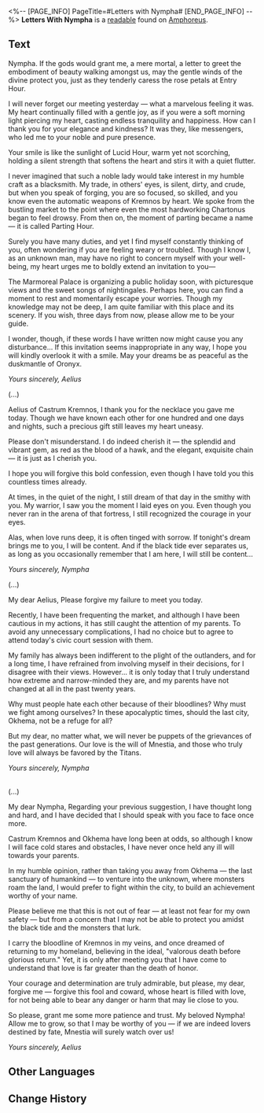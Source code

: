 <%-- [PAGE_INFO]
PageTitle=#Letters with Nympha#
[END_PAGE_INFO] --%>
{{Readable Infobox
|id           = 478
|partIds      = 190791
|title        = Letters With Nympha
|image        = Item Letters with Nympha.png
|world        = Amphoreus
|parts        = 1
|author       = <!--to be added-->
|description  = Letters entrusted to you by the young couple. These words capture every moment from their meeting to falling in love.
|part1        = Letters With Nympha
|source1      = {{cx|Source missing}}
|characters   = Mnestia; Oronyx
|factions     = Okhema
}}
'''Letters With Nympha''' is a [[readable]] found on [[Amphoreus]].
<!--
==Location==
{{Map Embed|<map name>|<marker id>}}
-->
==Text==
Nympha. If the gods would grant me, a mere mortal, a letter to greet the embodiment of beauty walking amongst us, may the gentle winds of the divine protect you, just as they tenderly caress the rose petals at Entry Hour.

I will never forget our meeting yesterday &mdash; what a marvelous feeling it was. My heart continually filled with a gentle joy, as if you were a soft morning light piercing my heart, casting endless tranquility and happiness. How can I thank you for your elegance and kindness? It was they, like messengers, who led me to your noble and pure presence.

Your smile is like the sunlight of Lucid Hour, warm yet not scorching, holding a silent strength that softens the heart and stirs it with a quiet flutter.

I never imagined that such a noble lady would take interest in my humble craft as a blacksmith. My trade, in others' eyes, is silent, dirty, and crude, but when you speak of forging, you are so focused, so skilled, and you know even the automatic weapons of Kremnos by heart. We spoke from the bustling market to the point where even the most hardworking Chartonus began to feel drowsy. From then on, the moment of parting became a name &mdash; it is called Parting Hour.

Surely you have many duties, and yet I find myself constantly thinking of you, often wondering if you are feeling weary or troubled. Though I know I, as an unknown man, may have no right to concern myself with your well-being, my heart urges me to boldly extend an invitation to you&mdash;

The Marmoreal Palace is organizing a public holiday soon, with picturesque views and the sweet songs of nightingales. Perhaps here, you can find a moment to rest and momentarily escape your worries. Though my knowledge may not be deep, I am quite familiar with this place and its scenery. If you wish, three days from now, please allow me to be your guide.

I wonder, though, if these words I have written now might cause you any disturbance... If this invitation seems inappropriate in any way, I hope you will kindly overlook it with a smile. May your dreams be as peaceful as the duskmantle of Oronyx.

''Yours sincerely, Aelius''


(...)

Aelius of Castrum Kremnos, I thank you for the necklace you gave me today. Though we have known each other for one hundred and one days and nights, such a precious gift still leaves my heart uneasy.

Please don't misunderstand. I do indeed cherish it &mdash; the splendid and vibrant gem, as red as the blood of a hawk, and the elegant, exquisite chain &mdash; it is just as I cherish you.

I hope you will forgive this bold confession, even though I have told you this countless times already.

At times, in the quiet of the night, I still dream of that day in the smithy with you. My warrior, I saw you the moment I laid eyes on you. Even though you never ran in the arena of that fortress, I still recognized the courage in your eyes.

Alas, when love runs deep, it is often tinged with sorrow. If tonight's dream brings me to you, I will be content. And if the black tide ever separates us, as long as you occasionally remember that I am here, I will still be content...

''Yours sincerely, Nympha''


(...)

My dear Aelius, Please forgive my failure to meet you today.

Recently, I have been frequenting the market, and although I have been cautious in my actions, it has still caught the attention of my parents. To avoid any unnecessary complications, I had no choice but to agree to attend today's civic court session with them.

My family has always been indifferent to the plight of the outlanders, and for a long time, I have refrained from involving myself in their decisions, for I disagree with their views. However... it is only today that I truly understand how extreme and narrow-minded they are, and my parents have not changed at all in the past twenty years.

Why must people hate each other because of their bloodlines? Why must we fight among ourselves? In these apocalyptic times, should the last city, Okhema, not be a refuge for all?

But my dear, no matter what, we will never be puppets of the grievances of the past generations. Our love is the will of Mnestia, and those who truly love will always be favored by the Titans.

''Yours sincerely, Nympha''


<br />(...)

My dear Nympha, Regarding your previous suggestion, I have thought long and hard, and I have decided that I should speak with you face to face once more.

Castrum Kremnos and Okhema have long been at odds, so although I know I will face cold stares and obstacles, I have never once held any ill will towards your parents.

In my humble opinion, rather than taking you away from Okhema &mdash; the last sanctuary of humankind &mdash; to venture into the unknown, where monsters roam the land, I would prefer to fight within the city, to build an achievement worthy of your name.

Please believe me that this is not out of fear &mdash; at least not fear for my own safety &mdash; but from a concern that I may not be able to protect you amidst the black tide and the monsters that lurk.

I carry the bloodline of Kremnos in my veins, and once dreamed of returning to my homeland, believing in the ideal, "valorous death before glorious return." Yet, it is only after meeting you that I have come to understand that love is far greater than the death of honor.

Your courage and determination are truly admirable, but please, my dear, forgive me &mdash; forgive this fool and coward, whose heart is filled with love, for not being able to bear any danger or harm that may lie close to you.

So please, grant me some more patience and trust. My beloved Nympha! Allow me to grow, so that I may be worthy of you &mdash; if we are indeed lovers destined by fate, Mnestia will surely watch over us!

''Yours sincerely, Aelius''

<!--
==Trivia==
* 
-->
==Other Languages==
{{Other Languages
|en   = Letters With Nympha
|zhs  = 与宁芙的往来书信
|zht  = 與寧芙的往來書信
|ja   = ニンフとの往復書簡
|ko   = 님파와 주고받은 편지
|es   = Correspondencia de Ninfe
|fr   = Correspondance avec Nymphe
|ru   = Переписка с Нимфой
|th   = จดหมายโต้ตอบกับ Nympha
|vi   = Thư Từ Qua Lại Với Nympha
|de   = Korrespondenz mit Nympha
|id   = Pertukaran Surat dengan Nympha
|pt   = Cartas Com Nympha
}}

==Change History==
{{Change History|3.0}}